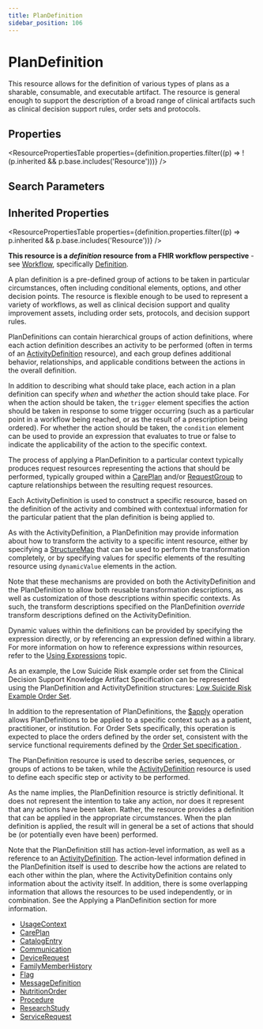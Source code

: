 ```yaml
---
title: PlanDefinition
sidebar_position: 106
---
```



# PlanDefinition

This resource allows for the definition of various types of plans as a sharable, consumable, and executable artifact. The resource is general enough to support the description of a broad range of clinical artifacts such as clinical decision support rules, order sets and protocols.

<Tabs queryString="section">
  <TabItem value="schema" label="Schema" default>

## Properties

<ResourcePropertiesTable
  properties={definition.properties.filter((p) => !(p.inherited && p.base.includes('Resource')))}
/>

## Search Parameters

<SearchParamsTable searchParams={definition.searchParameters} />

## Inherited Properties

<ResourcePropertiesTable properties={definition.properties.filter((p) => p.inherited && p.base.includes('Resource'))} />

  </TabItem>
<TabItem value="usage" label="Usage">
<div> <a name="bnc"></a>  <p><strong>This resource is a <em>definition</em> resource from a FHIR workflow perspective</strong> - see <a href="https://www.hl7.org/fhir/workflow.html">Workflow</a>, specifically <a href="https://www.hl7.org/fhir/workflow.html#definition">Definition</a>.</p>  <p>A plan definition is a pre-defined group of actions to be taken in particular circumstances, often including conditional elements, options, and other decision points. The resource is flexible enough to be used to represent a variety of workflows, as well as clinical decision support and quality improvement assets, including order sets, protocols, and decision support rules.</p>  <p>PlanDefinitions can contain hierarchical groups of action definitions, where each action definition describes an activity to be performed (often in terms of an <a href="/docs/api/fhir/resources/activitydefinition">ActivityDefinition</a> resource), and each group defines additional behavior, relationships, and applicable conditions between the actions in the overall definition.</p>  <p>In addition to describing what should take place, each action in a plan definition can specify <i>when</i> and <i>whether</i> the action should take place. For when the action should be taken, the <code>trigger</code> element specifies the action should be taken in response to some trigger occurring (such as a particular point in a workflow being reached, or as the result of a prescription being ordered). For whether the action should be taken, the <code>condition</code> element can be used to provide an expression that evaluates to true or false to indicate the applicability of the action to the specific context.</p>  <p>The process of applying a <Link to="/docs/api/fhir/resources/plandefinition">PlanDefinition</Link> to a particular context typically produces request resources representing the actions that should be performed, typically grouped within a <a href="/docs/api/fhir/resources/careplan">CarePlan</a> and/or <a href="/docs/api/fhir/resources/requestgroup">RequestGroup</a> to capture relationships between the resulting request resources.</p>  <p>Each <Link to="/docs/api/fhir/resources/activitydefinition">ActivityDefinition</Link> is used to construct a specific resource, based on the definition of the activity and combined with contextual information for the particular patient that the plan definition is being applied to.</p>  <p>As with the <Link to="/docs/api/fhir/resources/activitydefinition">ActivityDefinition</Link>, a <Link to="/docs/api/fhir/resources/plandefinition">PlanDefinition</Link> may provide information about how to transform the activity to a specific intent resource, either by specifying a <a href="/docs/api/fhir/resources/structuremap">StructureMap</a> that can be used to perform the transformation completely, or by specifying values for specific elements of the resulting resource using <code>dynamicValue</code> elements in the action.</p>  <p>Note that these mechanisms are provided on both the <Link to="/docs/api/fhir/resources/activitydefinition">ActivityDefinition</Link> and the <Link to="/docs/api/fhir/resources/plandefinition">PlanDefinition</Link> to allow both reusable transformation descriptions, as well as customization of those descriptions within specific contexts. As such, the transform descriptions specified on the <Link to="/docs/api/fhir/resources/plandefinition">PlanDefinition</Link> <i>override</i> transform descriptions defined on the <Link to="/docs/api/fhir/resources/activitydefinition">ActivityDefinition</Link>.</p>  <p>Dynamic values within the definitions can be provided by specifying the expression directly, or by referencing an expression defined within a library. For more information on how to reference expressions within resources, refer to the <a href="https://www.hl7.org/fhir/clinicalreasoning-topics-using-expressions.html">Using <Link to="/docs/api/fhir/datatypes/expression">Expressions</Link></a> topic.</p>  <p>As an example, the Low Suicide Risk example order set from the Clinical Decision Support Knowledge Artifact Specification can be represented using the <Link to="/docs/api/fhir/resources/plandefinition">PlanDefinition</Link> and <Link to="/docs/api/fhir/resources/activitydefinition">ActivityDefinition</Link> structures: <a href="https://www.hl7.org/fhir/plandefinition-example.html">Low Suicide Risk Example Order Set</a>.</p>  <p>In addition to the representation of <Link to="/docs/api/fhir/resources/plandefinition">PlanDefinitions</Link>, the <a href="https://www.hl7.org/fhir/plandefinition-operation-apply.html">$apply</a> operation allows <Link to="/docs/api/fhir/resources/plandefinition">PlanDefinitions</Link> to be applied to a specific context such as a patient, practitioner, or institution. For Order Sets specifically, this operation is expected to place the orders defined by the order set, consistent with the service functional requirements defined by the <a href="http://www.hl7.org/implement/standards/product_brief.cfm?product_id=287">Order Set specification </a>.</p>  </div>
</TabItem>
<TabItem value="relationships" label="Relationships">
<div>  <p>The <Link to="/docs/api/fhir/resources/plandefinition">PlanDefinition</Link> resource is used to describe series, sequences, or groups of actions to be taken, while the <a href="/docs/api/fhir/resources/activitydefinition">ActivityDefinition</a> resource is used to define each specific step or activity to be performed.</p>  <p>As the name implies, the <Link to="/docs/api/fhir/resources/plandefinition">PlanDefinition</Link> resource is strictly definitional. It does not represent the intention to take any action, nor does it represent that any actions have been taken. Rather, the resource provides a definition that can be applied in the appropriate circumstances. When the plan definition is applied, the result will in general be a set of actions that should be (or potentially even have been) performed.</p>  <p>Note that the <Link to="/docs/api/fhir/resources/plandefinition">PlanDefinition</Link> still has action-level information, as well as a reference to an <a href="/docs/api/fhir/resources/activitydefinition">ActivityDefinition</a>. The action-level information defined in the <Link to="/docs/api/fhir/resources/plandefinition">PlanDefinition</Link> itself is used to describe how the actions are related to each other within the plan, where the <Link to="/docs/api/fhir/resources/activitydefinition">ActivityDefinition</Link> contains only information about the activity itself. In addition, there is some overlapping information that allows the resources to be used independently, or in combination. See the Applying a <Link to="/docs/api/fhir/resources/plandefinition">PlanDefinition</Link> section for more information.</p>  </div>
</TabItem>

<TabItem value="referencedBy" label="Referenced By">
<ul><li><a href="https://www.hl7.org/fhir/metadatatypes.html#UsageContext">UsageContext</a></li>
<li><a href="/docs/api/fhir/resources/careplan">CarePlan</a></li>
<li><a href="/docs/api/fhir/resources/catalogentry">CatalogEntry</a></li>
<li><a href="/docs/api/fhir/resources/communication">Communication</a></li>
<li><a href="/docs/api/fhir/resources/devicerequest">DeviceRequest</a></li>
<li><a href="/docs/api/fhir/resources/familymemberhistory">FamilyMemberHistory</a></li>
<li><a href="/docs/api/fhir/resources/flag">Flag</a></li>
<li><a href="/docs/api/fhir/resources/messagedefinition">MessageDefinition</a></li>
<li><a href="/docs/api/fhir/resources/nutritionorder">NutritionOrder</a></li>
<li><a href="/docs/api/fhir/resources/procedure">Procedure</a></li>
<li><a href="/docs/api/fhir/resources/researchstudy">ResearchStudy</a></li>
<li><a href="/docs/api/fhir/resources/servicerequest">ServiceRequest</a></li></ul>
</TabItem>
</Tabs>
